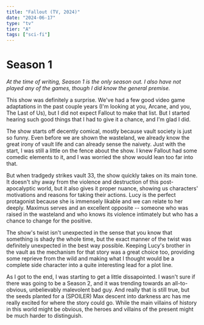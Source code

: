 ```yaml
---
title: "Fallout (TV, 2024)"
date: "2024-06-17"
type: "tv"
tier: "A"
tags: ["sci-fi"]
---
```


# Season 1
_At the time of writing, Season 1 is the only season out. I also have not played any of the games, though I did know the general premise._

This show was definitely a surprise. We've had a few good video game adaptations in the past couple years (I'm looking at you, Arcane, and you, The Last of Us), but I did not expect Fallout to make that list. But I started hearing such good things that I had to give it a chance, and I'm glad I did.

The show starts off decently comical, mostly because vault society is just so funny. Even before we are shown the wasteland, we already know the great irony of vault life and can already sense the naivety. Just with the start, I was still a little on the fence about the show. I knew Fallout had some comedic elements to it, and I was worried the show would lean too far into that.

But when tradgedy strikes vault 33, the show quickly takes on its main tone. It doesn't shy away from the violence and destruction of this post-apocalyptic world, but it also gives it proper nuance, showing us characters' motivations and reasons for taking their actions. Lucy is the perfect protagonist because she is immensely likable and we can relate to her deeply. Maximus serves and an excellent opposite -- someone who was raised in the wasteland and who knows its violence intimately but who has a chance to change for the positive.

The show's twist isn't unexpected in the sense that you know that something is shady the whole time, but the exact manner of the twist was definitely unexpected in the best way possible. Keeping Lucy's brother in the vault as the mechanism for that story was a great choice too, providing some reprieve from the wild and making what I thought would be a complete side character into a quite interesting lead for a plot line.

As I got to the end, I was starting to get a little dissapointed. I wasn't sure if there was going to be a Season 2, and it was trending towards an all-to-obvious, unbelievably malevolent bad guy. And really that is still true, but the seeds planted for a (SPOILER) Max descent into darkness arc has me really excited for where the story could go. While the main villains of history in this world might be obvious, the heroes and villains of the present might be much harder to distinguish.
